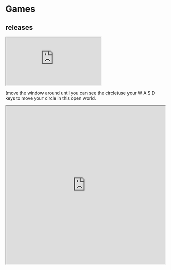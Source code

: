# Games

##  releases  

<iframe src="https://editor.p5js.org/mouse1/full/qV1cKWIcm"></iframe>
(move the window around until you can see the circle)use your W A S D keys to move your circle in this open world.

<iframe src="https://editor.p5js.org/mouse1/full/mIfmrfc15"width="100%" height="500px"></iframe>


<!-- This is in case you'd like to view the full size frame 
<iframe src="https://editor.p5js.org/mouse1/full/qV1cKWIcm" width="100%" height="500px"></iframe> -->

